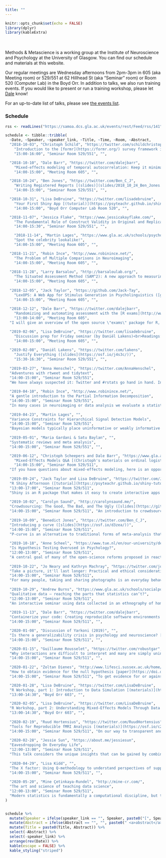```yaml
---
title: ""
---
```


```r
knitr::opts_chunk$set(echo = FALSE)
library(dplyr)
library(kableExtra)
```

<style>
  .abstract { padding-top: 1em; display: none; }
</style>

<br><br>
Methods & Metascience is a working group at the Institute of Neuroscience and Psychology at the University of Glasgow. You can find our schedule and materials at this website.

Our regular meetings are Wednesday afternoons from 2pm-3pm in 605 (aka Meeting room) or 529/551 at 62 Hillhead St (aka "Seminar" room) or Room 520 (Computer Lab) in the Boyd Orr. In addition to talks, we also run training events. If you would like to present or run a training workshop, please let [Dale](mailto://dale.barr@glasgow.ac.uk) know!

For an up-to-date list of talks, please see [the events list](http://www.psy.gla.ac.uk/events/index.php?sub=12).

### Schedule

```r

rss <- readLines("https://samoa.dcs.gla.ac.uk/events/rest/Feed/rss/141")

schedule <- tibble::tribble(
  ~Date, ~Speaker, ~speaker_link, ~Title, ~Time, ~Room, ~Abstract,
  "2018-10-03", "Christoph Schild", "https://twitter.com/schildchristoph", 
    "Introduction to the [formr](https://formr.org/) survey framework in R [(slides)](https://osf.io/gu23h/)", 
    "15:00-16:00", "Seminar Room 529/551", "",

  "2018-10-10", "Dale Barr", "https://twitter.com/dalejbarr", 
    "Mixed-effects modeling of temporal autocorrelation: Keep it minimal",
    "14:00-15:00", "Meeting Room 605", "",

  "2018-10-24", "Ben Jones", "https://twitter.com/Ben_C_J",
    "Writing Registered Reports [(slides)](slides/2018_10_24_Ben_Jones.pdf)",
    "14:00-15:00", "Seminar Room 529/551", "",

  "2018-10-31", "Lisa DeBruine", "https://twitter.com/lisadebruine",
    "Your First Shiny App [(tutorial)](https://psyteachr.github.io/shiny-tutorials/01-first-app.html)",
    "14:00-15:00", "Boyd Orr Computer Lab Room 520", "",

  "2018-11-07", "Jessica Flake", "https://www.jessicakayflake.com/", 
    "The Fundamental Role of Construct Validity in Original and Replicated Research",
    "14:00-15:30", "Seminar Room 529/551", "",

    "2018-11-14", "Martin Lages", "https://www.gla.ac.uk/schools/psychology/staff/martinlages/#/",
    "Spot the celebrity lookalike!",
    "14:00-15:00", "Meeting Room 605", "",

  "2018-11-21", "Robin Ince", "http://www.robinince.net/", 
    "The Problem of Multiple Comparisons in Neuroimaging",
    "14:00-15:00", "Meeting Room 605", "",
  
  "2018-11-28", "Larry Barsalou", "http://barsaloulab.org/",
    "The Situated Assessment Method (SAM^2): A new approach to measuring, understanding, and predicting health behaviours",
    "14:00-15:00", "Meeting Room 605", "",
  
  "2018-12-05", "Jack Taylor", "https://github.com/Jack-Tay",
    "LexOPS: A Web App for Stimulus Generation in Psycholinguistics ([github](https://github.com/Jack-Tay/LexOPS))",
    "14:00-15:00", "Meeting Room 605", "",
  
  "2018-12-12", "Dale Barr", "https://twitter.com/dalejbarr",
    "Randomizing and automating assessment with the [R exams](http://www.r-exams.org) package [(slides)](slides/r-exams.pdf)",
    "13:00-14:00", "Meeting Room 605", 
  "I will give an overview of the open source \"exams\" package for R, which assists in the generation and assessment of electronic and written exams. I recently used this package for the first time to create a written exam for my L3 statistics course. We validated the performance of the automatic scanning of answers and found above 99% accuracy. Although it requires substantial time to set up, over the long run, the exams package makes creating and marking exams more efficient. More information about the package can be found at http://www.r-exams.org.",

  "2019-02-06", "Lisa DeBruine", "https://twitter.com/lisadebruine",
    "Discussion prep for Friday seminar (by Daniël Lakens)<br>Readings: [Equivalence Testing for Psychological Research](https://doi.org/10.1177/2515245918770963) & [Justify Your Alpha](https://psyarxiv.com/9s3y6/) (+[related blog post](http://daniellakens.blogspot.com/2018/12/testing-whether-observed-data-should.html))",
    "14:00-15:00", "Meeting Room 605", "",
  
  "2019-02-08", "Daniël Lakens", "https://twitter.com/lakens",
    "Justify Everything ([slides](https://osf.io/j4s3c/))",
    "15:30-16:30", "Seminar Room 529/551", "",
  
  "2019-03-27", "Anna Henschel", "https://twitter.com/AnnaHenschel", 
  "Adventures with rtweet and tidytext", 
  "14:00-15:00", "Seminar Room 529/551", 
  "We have always suspected it: Twitter and #rstats go hand in hand. In this tutorial we will do some web-scraping with the rtweet package and look at various fun ways to analyse this data taking advantage of the tidytext package. Join this tutorial if, for example, you want to learn how to make a colourful word cloud out of everything you ever tweeted or if you want to plot what people have been saying about the Great British Bake Off over time.",
  
  "2019-04-10", "Robin Ince", "http://www.robinince.net/", 
  "A gentle introduction to the Partial Information Decomposition", 
  "14:00-15:00", "Seminar Room 529/551", 
  "In many cases in neuroimaging or data analysis we evaluate a statistical dependence in many variables, and find effects in more than one. For example, we might find an effect between a presented stimulus and neural responses in different spatial regions, time periods or frequency bands. A natural question in such situations is to what extent is the statistical relationship in the two responses common, or overlapping, and to what extent is there a unique effect in one response that is not related to the other response. An information theoretic framework called the Partial Information Decomposition (PID) has been proposed to address these questions. The first part of the session will be a gentle introduction to information theoretic quantification of statistical interactions, introducing co-information, redundancy, synergy and the basic theory of the PID, as well as introducing some applications (including, interactions between neural responses, interactions between multi-modal stimulus features in speech, interactions between neural responses and behaviour and predictive model comparison). The second part of the session will go into a bit more detail into the details of the implementation of the PID including the theory and computation of the Iccs redundancy measure, and more discussion of issues such a misinformation (negative unique information), applications etc. There will be a break between the two parts to give people the chance to opt-out of the more technical second part.",
  
  "2019-04-23", "Martin Lages", "", 
  "Variance Constraints for Hierarchical Signal Detection Models", 
  "14:00-15:00", "Seminar Room 529/551", 
  "Bayesian models typically place uninformative or weakly informative priors on parameters. Using a well-known data set on inductive and deductive reasoning, it is illustrated how incorporating variance constraints can help to estimate critical parameters and compare signal detection models with equal and unequal variance.",
  
  "2019-05-01", "Maria Gardani & Satu Baylan", "", 
  "Systematic reviews and meta analysis", 
  "14:00-15:00", "Seminar Room 529/551", "",

  "2019-06-12", "Christoph Scheepers and Dale Barr", "https://www.gla.ac.uk/researchinstitutes/neurosciencepsychology/staff/christophscheepers/",
    "Mixed-Effects Models Q&A [(Christoph's materials on ordinal logistic regression)](slides/Scheepers_Ordinal_Slides_and_Data.zip)",
    "14:00-15:00", "Seminar Room 529/511", 
  "If you have questions about mixed-effects modeling, here is an opportunity to come and ask! Dale and Christoph will be there to field your questions.",
  
  "2019-09-24", "Jack Taylor and Lisa DeBruine", "https://twitter.com/JackEdTaylor",
  "R Shiny Afternoon ([tutorial](https://psyteachr.github.io/shiny-tutorials/))", 
  "13:00-17:00", "Seminar Room 529/511", 
  "Shiny is an R package that makes it easy to create interactive apps in R that can be deployed to the web (find out more here: https://shiny.rstudio.com/). Shiny apps are great for teaching concepts, presenting research results, and automating simple tasks. This four-hour workshop (1pm to 5pm) will cover: - A basic introduction to Shiny - How to collect data from participants in Shiny (e.g. questionnaires) - How to build user-friendly apps for solving specific problems Please bring your own laptop, and come having already installed R, RStudio, and the Shiny package.",
  
  "2019-10-02", "Carolyn Saund", "http://carolynsaund.me/",
  "Crowdsourcing: The Good, The Bad, and The Ugly ([slides](https://github.com/csaund/presentations/blob/master/crowdsourcing_pres.pdf))",
  "14:00-15:00", "Seminar Room 529/511", "An introduction to crowdsourcing methods for online surveys and experiments. First, a brief introduction to crowdsourced data for the skeptics: history, ethics, stats on data reliability, designing tasks, what should and should not be done via the magic of the internet. Rife with warnings, caveats, and cautionary tales. Secondly, a hands-on, step-by-step introductory demo of designing and deploying tasks for online workers. Not a workshop, just a demo, so no need to bring laptops. Will your fears be assuaged, or validated? You'll have to come to find out!",
  
  "2019-10-09", "Benedict Jones", "https://twitter.com/Ben_C_J",
  "Introducing p curve ([slides](https://osf.io/d3zea/))", 
  "14:00-15:00", "Seminar Room 529/511", 
  "P-curve is an alternative to traditional forms of meta-analysis that, in principle, allows you tell whether or not a published literature contains evidentiary value. This short session will (1) introduce the method by using a preregistered case study from the face perception literature and (2) discuss the advantages and disadvantages of the p-curve method.",
  
  "2019-10-18", "Anne Scheel", "https://www.tue.nl/en/our-university/departments/industrial-engineering-innovation-sciences/the-department/staff/detail/ep/e/d/ep-uid/20176208/",
  "Is Hypothesis Testing Overused in Psychology?",
  "12:00-13:00", "Seminar Room 529/511", 
  "A central goal of many of the open-science reforms proposed in reaction to the replication crisis is to reduce false-positive results in the literature. Very often, they assume that research consists of confirmatory hypothesis tests and that 'questionable research practices' are ways in which researchers cut corners to present evidence in favour of hypotheses that may in fact be false. Two increasingly popular methods to prevent this from happening are preregistration and Registered Reports: Both require that authors state their hypotheses and analysis plan before conducting their study, which is supposed to prevent twisting the data to fit the narrative (e.g. p-hacking) or twisting the narrative to fit the data (hypothesising after results are known). In theory, this practice safeguards the validity of inferences drawn from hypothesis tests by removing any 'wiggle room' authors could exploit to produce spurious positive results. In practice, many psychologists seem to struggle to fit their research into this revised, now much more narrow framework of confirmatory hypothesis testing: Preregistration has been accused of stifling creativity, is described as difficult even by its proponents, and analyses of published preregistrations show that most do not sufficiently restrict the above-mentioned wiggle room. I want to argue that by making the very strict requirements of a confirmatory hypothesis test so explicit, preregistration and Registered Reports reveal that hypothesis testing may be the wrong tool for a substantial number of research questions in psychology. The conflation of exploratory and confirmatory research that psychologists have been used to may have stifled the development of a framework for high-quality exploratory research, which is the necessary basis for developing hypotheses in the first place. As such, resistance against preregistration and some of the growing pains the format is experiencing may simply be a consequence of it laying bare the misfit between research goals and the excessive focus on hypothesis testing in psychology. If this is true, psychologists may be well advised to shift this focus and work towards better literacy in the exploratory ground work that precedes confirmatory hypothesis tests.",
  
  "2019-10-22", "Jo Neary and Kathryn Machray", "https://twitter.com/joanne_neary",
  "Take a picture, it'll last longer: Practical and ethical considerations on using visual methods in qualitative research",
  "14:00-15:00", "Seminar Room 529/511", 
  "For many people, taking and sharing photographs is an everyday behaviour, and is a way of sharing parts of your life (and your identity) with friends and family. This session discusses how research can utilise this everyday practice in a research setting, in order to shine a light on the elements of a participants’ life that may be inaccessible to traditional methods (such as surveys). In doing so, we explore the links between visual methods and ethnography, the use of visual methods in readdressing the power imbalance inherent in research, and some of the practical and ethical considerations of the method. This session will include two case studies from our research (children’s experience of neighbourhood demolition; men’s experience of food poverty), as well as participation from the audience.",
  
  "2019-10-29", "Andrew Burns", "https://www.gla.ac.uk/schools/socialpolitical/research/students/andrewburns/", 
  "Qualitative data – reaching the parts that statistics can’t?",
  "12:00-13:00", "Seminar Room 529/511", 
  "An interactive seminar using data collected in an ethnography of homelessness (using participant observation, observation, and qualitative [walking] interviews). While originally used for an anthropological analysis, we can use this seminar to explore the place of such data in psychology (is there a place?) including the methods of data collection, different approaches to coding/analysis, writing up, and the reflexive researcher.",
  
  "2019-11-13", "Dale Barr", "https://twitter.com/dalejbarr",
  "Containerize your code: Creating reproducible software environments [(slides)](barr_container/index.html)",
  "14:00-15:00", "Seminar Room 529/511", "",

  "2020-01-08", "Discussion of Yarkoni (2019)", "",
  "Is there a generalizability crisis in psychology and neuroscience? [paper](https://psyarxiv.com/jqw35)",
  "14:00-15:00", "Seminar Room 529/511", "",

  "2020-01-15", "Guillaume Rousselet", "https://twitter.com/robustgar",
  "Why interactions are difficult to interpret and many are simply uninterpretable ([slides](slides/rousselet_interactions.pdf))",
  "14:00-15:00", "Seminar Room 529/511", "",
  
  "2020-01-22", "Zoltan Dienes", "http://www.lifesci.sussex.ac.uk/home/Zoltan_Dienes/",
  "How to obtain evidence for the null hypothesis [paper](https://doi.org/10.1177/2515245919876960)", 
  "14:00-15:00", "Seminar Room 529/511", "To get evidence for or against one's theory relative to the null hypothesis, one needs to know what it predicts. The amount of evidence can then be quantified by a Bayes factor. It is only when one has reasons for specifying a scale of effect that the level of evidence can be specified for no effect (that is, non-significance is not a reason for saying there is no effect). In almost all papers I read people declare absence of an effect while having no rational grounds for doing so. So we need to specify what scale of effect our theory predicts. Specifying what one's theory predicts may not come naturally, but I show some ways of thinking about the problem. I think our science will be better for it!",

  "2020-01-28", "Lisa DeBruine", "https://twitter.com/LisaDeBruine",
  "R Workshop, part 1: Introduction to Data Simulation [(materials)](https://osf.io/xpskm/)",
  "13:00-14:30", "Boyd Orr 603", "",

  "2020-02-05", "Lisa DeBruine", "https://twitter.com/LisaDeBruine",
  "R Workshop, part 2: Understanding Mixed-Effects Models Through Data Simulation [(materials)](https://osf.io/xpskm/)",
  "13:00-14:30", "Boyd Orr 603", "",
  
  "2020-02-19", "Ruud Hortensius", "https://twitter.com/RuudHortensius",
  "Tools for Reproducible fMRI Analysis [(materials)](https://osf.io/c28jq/) [(slides PDF)](slides/hortensius_fMRI_tools.pdf)",
  "14:00-15:00", "Seminar Room 529/511", "On our way to transparent and reproducible neuroimaging we need to consider data and code in combination with the publication. In this talk, I will introduce a series of tools that the field has developed (BIDS, Heudiconv, MRIQC, MRIQCeption, fMRIprep, OpenNeuro, NeuroVault) that will not only help to achieve this goal of fully reproducible neuroimaging but also make a neuroimagers life easier. Note: while the tools are focussed on neuroimaging the principle holds for behavioural, eye-tracking and physiological measures (e.g., BIDS is applicable to these measures).",
  
  "2020-02-28", "Jessie Sun", "https://about.me/jessiesun",
  "Eavesdropping On Everyday Life",
  "12:00-13:00", "Seminar Room 529/511",
  "This talk considers the unique insights that can be gained by combining multiple methods for studying daily life. In the Personality and Interpersonal Roles Study (PAIRS), 300 participants completed experience sampling method (ESM) self-reports while wearing the Electronically Activated Recorder (EAR), an unobtrusive audio recording device, for one week. Over the past five years, nearly 300 research assistants have transcribed and coded participants’ behaviors and environments from over 300,000 EAR audio files. To provide two examples of questions that can only be answered by capturing actual behavior alongside ESM self-reports, I will describe two projects that have resulted from this dataset: 1) Do people have self-knowledge of their momentary personality states, and 2) What are people doing when they miss experience sampling reports? I will conclude by discussing the opportunities and challenges of implementing open practices with this highly-identifiable and repeatedly-used dataset.",
  
  "2020-04-29", "Lisa Kidd", "",
  "The X factor: Using Q-methodology to understand perspectives of supported self-management in stroke",
  "14:00-15:00", "Seminar Room 529/511", "",
  
  "2020-05-20", "Mine Çetinkaya-Rundel", "http://mine-cr.com/",
  "The art and science of teaching data science", 
  "12:00-13:00", "Seminar Room 529/511",
  "Modern statistics is fundamentally a computational discipline, but too often this fact is not reflected in our statistics curricula. With the rise of data science it has become increasingly clear that students want, expect, and need explicit training in this area of the discipline. Additionally, recent curricular guidelines clearly state that working with data requires extensive computing skills and that statistics students should be fluent in accessing, manipulating, analyzing, and modeling with professional statistical analysis software. In this talk, we introduce the design philosophy behind an introductory data science course, discuss in progress and future research on student learning as well as new directions in assessment and tooling as we scale up the course."
)


schedule %>%
  mutate(Speaker = ifelse(speaker_link == "", Speaker, paste0("[", Speaker, "](", speaker_link,")"))) %>%
  mutate(Abstract = ifelse(Abstract == "", "", paste0(" <a>abstract</a><p class='abstract'>",Abstract, "</p>"))) %>%
  mutate(Title = paste0(Title, Abstract)) %>%
  select(-Abstract) %>%
  select(-speaker_link) %>%
  arrange(rev(Date)) %>%
  kable(escape = FALSE) %>%
  kable_styling("striped")

```


<script>
  /* set up abstract toggling */
  $(document).ready(function () {
    $("a:contains(abstract)").click(function(e) {
      $(this).next().toggle();
      return false;
    });
  });
</script>
